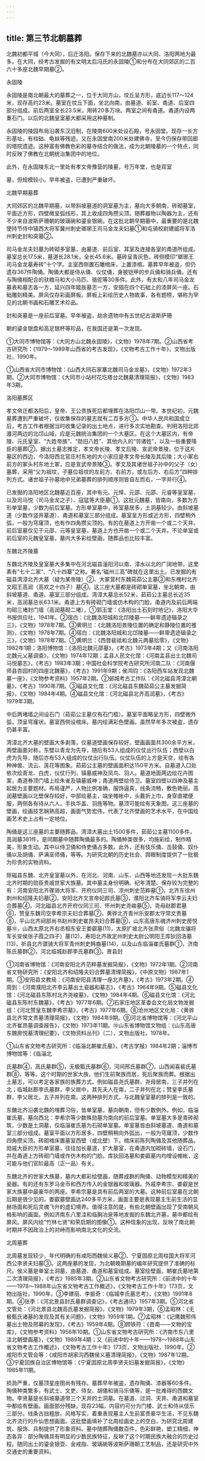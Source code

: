 ```yaml
---
---
---
```

title: 第三节北朝墓葬
---



北魏初都平城（今大同），后迁洛阳。保存下来的北魏墓亦以大同、洛阳两地为最多。在大同，经考古发掘的有文明太后冯氏的永固陵①和分布在大同郊区的二百六十多座北魏早期墓②。

永固陵

永固陵是南北朝最大的墓葬之一，位于大同方山，坟丘呈方形，底边长117～124米，现存高约23米。墓室在坟丘下面，坐北向南，由墓道、前室、甬道、后室四部分组成。前后两室全长23.5米，用砖20多万块。两室之间有甬道。甬道内设两重石门。以后的北魏皇室墓大都采用这种墓制。

永固陵的陵园布局沿袭东汉旧制，在陵南600米处设石殿，号永固堂。现存一长方形基址，有柱础、龟蚨等残迹。又在永固堂南200米处建佛寺，至今仍保存带回廊的塔院遗迹。这种富有佛教色彩的墓寺结合的做法，成为北朝陵墓的一个特点，同时反映了佛教在北朝统治集团中的地位。

此外，在永固陵东北一里处有孝文帝豫营的陵墓，号万年堂，也是双室

墓，但规模较小。早年被盗，已遭到严重破坏。

北魏早期墓葬

大同郊区的北魏早期墓，以带斜坡墓道的洞室墓为主，墓向大多朝南，砖砌墓室，平面近方形，四壁微呈弧线形，其上收成四角攒尖顶。随葬器物以陶器为主，还有不少来自波斯萨珊朝的玻璃碗和鎏金银碗。在这批北朝早期墓中，最重要的是北魏使持节侍中镇西大将军冀州刺史瑯琊王司马金龙夫妇墓①和屯骑校尉建威将军洛州刺史封和突墓②。

司马金龙夫妇墓为砖砌多室墓，由墓道、前后室、耳室及连接各室的甬道所组成。墓室总长17.5米，墓道长28.1米，全长45.6米。墓砖呈青灰色，砖侧模印“瑯琊王司马金龙墓寿砖”十个字。主室西侧置石雕棺床，上置漆棺。墓葬早年被盗，但仍遗存367件陶俑。陶俑大都是侍从俑、仪仗俑，身披铠甲的步兵俑和骑兵俑。还有与陶俑相配合的驮粮马和大小马匹、骆驼等30多件。此外，有太和八年司马金龙墓表和墓志各一方，延兴四年姬辰墓志一方，安插在四个石础上的漆屏风一座。石础雕刻精美。屏风仅存彩画屏板。屏板上彩绘历史人物故事，各有题榜，堪称为罕见的北朝书画和石雕艺术珍品。

封和突墓是一座前后室墓。早年被盗，劫余遗物中有五世纪古波斯萨珊

朝的鎏金银盘和高足银杯等珍品，在我国还是第一次发现。

①大同市博物馆等：《大同方山北魏永固陵》，《文物》1978年7期。②山西省考古研究所：《1979～1989年山西省的考古发现》，《文物考古工作十年》，文物出版社，1990年。

①山西省大同市博物馆：《山西大同石家寨北魏司马金龙墓》，《文物》1972年3期。②大同市博物馆：《大同市小站村花圪塔台北魏墓清理简报》，《文物》1983年3期。

洛阳墓葬区

孝文帝迁都洛阳后，皇帝、王公贵族死后都埋葬在洛阳邙山一带。本世纪初，元魏墓葬遭到严重破坏，仅收集保存的墓志就有二百多方①。中华人民共和国成立后，考古工作者根据当时收集记录的出土地点，进行多次实地勘查。判明洛阳北郊瀍河两边的北邙山域，应是元魏统治集团的一个大墓区。在这个大墓区内，有帝陵、元氏皇室、“九姓帝族”、“勋旧八姓”、其他内入的“邻诸姓”，以及一些重要降臣的墓葬②。据出土墓志推定，孝文帝长陵、孝文后陵、宣武帝景陵，位于这片墓区的西边，今洛阳西北官庄村东地的大小家应是孝文帝长陵及其后陵；大小冢右前方的冢头村东地土冢，应是宣武帝景陵③。孝文及其诸世祖子孙中的父子（女）墓葬，采用“父为祖坟，子墓位祖坟的左前方、右前方，或左后方、右后方”四种排列方式。诸世祖子孙墓地中兄弟墓葬的排列顺序则皆自左而右，一字并行④。

已发掘的洛阳地区北魏墓近百座，其中有元、元怿、元邵、元邵、元睿等皇室墓，以及司马悦（司马金龙之子）、寇猛等大臣墓①。这批元魏墓，皆南向，多数为方形单室墓，少数为前后室墓。方形单室墓中，砖室墓居多，土洞墓较少。由斜坡墓道（少数作竖井墓道）、甬道和墓室三部分组成。墓室呈方形或近方形，四壁稍外弧，一般为穹窿顶，也有作四角攒尖顶的。有的在墓道上方开凿一个或二个天井。前后室墓仅见于元邵、元等皇室墓，墓道上方也开凿一个或二个天井。不论单室或前后室的元魏皇室墓，墓内大多彩绘壁画，随葬品也比较丰富。

东魏北齐陵墓

东魏北齐陵及皇室墓大多集中在河北磁县滏阳河以南、漳水以北的广阔地带。这里素有“七十二家”、“八十四寨”之称。著名“磁州三高”碑就在这里出土。已发掘的有磁县湾漳北齐大墓（疑为某帝陵）②、大冢营村东魏茹茹公主墓③和东槐村北齐文昭王高润（高欢之十四子）墓④。这三座大墓都是砖砌单室墓，坐北朝南，由斜坡墓道、甬道、墓室三部分组成。湾漳大墓总长52米，茹茹公主墓总长近35米，高润墓总长63.1米。甬道上方有砖砌门墙或仿木构的门脸，甬道内及前后两端均砌三堵封门墙（高润墓砌二堵），①郭玉堂：《洛阳出土石刻时地记》，洛阳大华书报供应社，1941年。②宿白：《北魏洛阳城和北邙陵墓——鲜卑遗迹辑录之三》，《文物》1978年7期。③黄明兰：《北魏洛阳景陵位置的确定和静陵位置的推测》，《文物》1978年7期。④宿白：《北魏洛阳城和北邙陵墓——鲜卑遗迹辑录之三》，《文物》1978年7期。①黄明兰：《西晋裴祗和北魏元两墓拾零》，《文物》1982年1期；洛阳博物馆：《洛阳北魏元邵墓》，《考古》1973年4期；又《河南洛阳北魏元乂墓调查》，《文物》1974年12期；孟县人民文化馆：《河南孟县出土北魏司马悦墓志》，《考古》1983年3期；中国社会科学院考古研究所河南二队：《河南偃师县杏园村的四座北魏墓》，《考古》1991年9期；侯鸿钧：《洛阳西车站发现北魏墓一座》，《文物参考资料》1957年2期。②邺城考古工作队：《河北磁县湾漳北朝墓》，《考古》1990年7期。③磁县文化馆：《河北磁县东魏茹茹公主墓发掘简报》，《文物》1984年4期。④磁县文化馆：《河北磁县北齐高润墓》，《考古》1979年3期。

中后两堵墙之间设石门（茹茹公主墓仅有石门框）。墓室平面略呈方形，四壁微外弧，顶呈穹窿状。墓室西侧设棺床。墓内绘满彩色壁画。虽然早年多次被盗，遗存仍甚丰富。

湾漳北齐大墓的壁画大多剥落，仅墓道壁画保存较好。壁画画面共300余平方米，两壁画面对称，东壁以青龙为先导，随后有53人组成的仪仗出行队伍；西壁以白虎为先导，随后亦有53人组成的仪仗出行队伍。仪仗队伍的上方是天空，绘有各种神兽、流云、莲花等图象。茹茹公主墓的壁画面积达150平方米。自墓道入口处依次绘青龙、白虎，仪仗行列，镇墓威神及凤鸟、羽人。墓道地面两边绘花卉图案，甬道券顶门墙上绘朱雀及镇墓威神；甬道两壁绘侍卫。墓室四壁以四神及墓主起居为主要题材。布局谨严，人物比例准确，服饰逼真，线条流畅，敷色艳丽。高润墓壁画以北壁保存较好，中部绘墓主，端坐帷帐中，头戴折上巾，身穿直裙便服，两侧各有待从六人，手执华盖、羽旌等物。墓顶可能绘有天象图。这三座墓的壁画，绘画技艺娴熟高超，画面气势宏伟，代表了北齐壁画的艺术水平，在中国绘画艺术史上占有一定地位。

陶俑是这三座墓的主要随葬品。湾漳大墓出土1500多件，茹茹公主墓1100多件，高润墓381件，是同期墓中随葬陶俑最多的。陶俑种类很多，均施彩绘，制作精美，形象生动。其中以侍卫俑和侍吏俑占多数。此外，还有伎乐俑、击鼓俑、奴仆俑以及胡俑、萨满巫师俑，等等。为研究北朝的历史社会、舆眼制度提供了一批极为珍贵的实物资料。

除磁县东魏、北齐皇室墓以外，在河北、河南、山东、山西等地还发现一大批东魏北齐时期的勋臣贵戚世家大族墓。其中墓主身份明确、纪年清楚、保存较为完整的有：河南安阳北齐骤骑大将军、开府仪同三司、凉州刺史范粹墓①，北齐东徐州刺州和绍隆夫妇墓②，安阳北齐文宣帝妃颜氏墓③，濮阳北齐车骑将军李云夫妇合葬墓④，河北磁县北齐开府仪同三司、怀州刺史尧峻墓⑤，尧母赵郡君墓⑥，赞皇东魏司空李希宗夫妇合葬墓⑦，黄骅北齐青州乐安郡太守常文贵墓⑧，平山北齐祠部尚书赵州刺史崔昂夫妇合葬墓⑨，山东高唐东魂济州刺史房悦墓⑩，山西太原北齐右丞相东安王娄叡墓(11)，太原扩坡北齐张肃俗（北魏龙骧将军长安侯张子霞之四子）墓(12)，寿阳北齐故定州刺史太尉公明阳王库狄回洛墓(13)，祈县北齐骠骑大将军青州刺史韩裔墓(14)，以及山东临淄崔氏墓群①，济南陈氏墓群②，河北临城赵郡李氏墓群③，景县封

①河南省博物馆：《河南安阳北齐范粹墓发掘简报》，《文物》1972年1期。②河南省文物研究所：《安阳北齐和绍隆夫妇合葬墓清理简报》，《中原文物》1987年1期。③安阳县文教局：《河南安阳县清理一座北齐墓》，《考古》1973年2期。④周到：《河南濮阳北齐李云墓出土瓷器和墓志》，《考古》1964年9期。⑤磁县文化馆：《河北磁县东陈村北齐尧峻墓》，《文物》1984年4期。⑥磁县文化馆：《河北磁县东陈村东魏墓》，《考古》1977年6期。⑦石家庄地区革委会文化局文物发掘组：《河北赞皇东魏李希宗墓》，《考古》1977年6期。⑧沧州地区文化局：《黄骅县北齐常文贵墓清理简报》，《文物》1984年9期。⑨河北省博物馆等：《河北平山北齐崔昂墓调查报告》，《文物》1973年11期。⑩山东省博物馆文物组：《山东高唐东魏房悦墓清理纪要》，《文物资料丛刊》（二），文物出版社，1978年。

①山东省文物考古研究所：《临淄北朝崔氏墓》，《考古学报》1984年2期；淄博市博物馆等：《临淄北

氏墓群④，高氏墓群⑤，无极甄氏墓群⑥，河间邢氏墓群⑦，山西闻喜裴氏墓群⑧，等等。这个时期的世家大族，他们生前聚族而居，死后聚族而葬。根据出土墓志，可以考定各家族的族葬方式。例如磁县尧氏墓群，尧母居南，三子并列在北；临城赵郡李氏墓群，李父居中，其先夫人在南，二子并列在北；赞皇李氏墓群，李父居北，五子并列在南。这两种排列方式，与北魏皇室墓的排列是一致的。

东魏北齐沿袭北魏的埋葬习俗，皆单室墓，墓向朝南，但有少数例外。例如，临淄崔氏墓，墓向西北：李希宗等少数殊勋墓为南向的前后室墓。单室墓大多是青砖砌筑，少数是土洞墓，仅临淄崔氏墓为石砌单室墓。单室墓皆由斜坡墓道、甬道和墓室三部分组成。墓室平面以方形居多，四壁稍稍向外弧出，一般为穹窿顶，少数作四角攒尖顶。砖砌棺床置墓室西壁（或北壁）下。棺床前陈列陶俑及其他随葬品。勋戚大臣的方形单室墓，往往加长墓道，扩大墓室，在甬道内加砌砖墙，设石门，并在甬道上方砖砌门墙或作仿木构的门脸。库狄回洛墓和娄叡墓内均增设帷帐，这可能与他们官阶最高（正一品）有关。

东魏北齐的世家大族墓，墓内大都彩绘壁画，随葬成群的陶俑、动物模型和精美的瓷器。有的还有东罗马金币和西方传入的金银器和玻璃器。外戚李希宗、娄叡是世家大族墓中最豪华的两座。李希宗墓是具有前后两室的大墓。这种前后室墓在北朝后期是很少见的。娄叡墓壁画达240多平方米，画面主要是表现墓主生前生活的显赫场面和死后灵魂飞升的虚幻境界。值得注意的是，有些北朝壁画出现了受南朝风格影响的画面。例如济南东八里洼和临胸冶泉等地发掘的东魏北齐墓，墓中都绘有屏风。屏风内绘“竹林七贤”和荣启期的图像①。这种现象的出现，反映了南北朝时期并不因政治上的对峙而影响南北文化的交流。

北周墓葬

北周墓发现较少，年代明确的有咸阳西魏侯义墓②、宁夏固原北周柱国大将军河西公李贤夫妇墓③。这两座墓的发现，为北朝晚期墓的编年研究提供了准确的标尺。侯义墓是单室土洞墓，由墓道、甬道和墓室组成。墓室绘壁画，朝崔氏墓地第二次清理简报》，《考古》1985年3期。②山东省文物考古研究所：《前进中的十年——1978～1988年山东省文物考古工作概述》，《文物考古工作十年》173页，文物出版社，1990年。③李建丽、李振奇：《临城李氏墓志考》，《文物》1991年8期。④张季：《河北景县封氏墓群调查记》，《考古通讯》1957年3期。⑤河北省文管处：《河北景县北魏高氏墓发掘简报》，《文物》1979年3期，⑥孟昭林：《无极甄氏诸墓的发现及其有关问题》，《文物》1959年1期。⑦孟昭林：《记鹰魏邢伟墓出土物及邢募的发现》，《考古》1959年4期。⑧顾铁符：《晋南——文物的宝库》，《文物参考资料》1956年10期。①山东省文物考古研究所：《济南市东八里洼北朝壁画墓》，《文物》1989年4期；又《前进中的十年——1978～1988年山东省文物考古工作概述》，《文物考古工作十年》173页，文物出版社，1990年。②咸阳市文管会等：《咸阳市胡家沟西魏侯义墓清理简报》，《文物》1987年12期。③宁夏回族自治区博物馆等：《宁夏固原北周李贤夫妇墓发掘简报》，《文物》1985年11期。

损泐严重，仅墓顶星座图尚有残存。墓葬早年被盗，遗存陶俑、漆器等60多件。陶俑种类繁多，有武士、文吏、侍女、胡俑和骑马乐俑等，是一批难得的西魏文物。李贤墓是长斜坡墓道带三个天井的土洞墓。在墓道、过洞、天井、甬道和墓室中都绘有壁画。画面部分残缺，现存23幅，内容约可分为门楼、武士和侍从伎乐三部分。线条古拙粗放，风格写实，着重表现墓主人生前富贵豪华生活，不见东魏北齐流行的升仙思想画面。这批壁画填补了北周绘画史上的空白，为研究北周建筑、服饰、兵制提供了形象资料。墓中随葬陶俑数百件，色彩鲜艳，塑工精细，神态各异：部分陶俑具有明显的少数民族特征，反映了这个时期民族大融合的历史过程。随同出土的鎏金银壶、金戒指、玻璃碗等波斯萨珊朝工艺制品，还是研究中外交通史的重要资料。